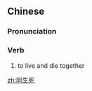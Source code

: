 ==Chinese==
{{zh-forms|type=12}}

===Pronunciation===
{{zh-pron
|m=tóngshēngsǐ
|cat=v
}}

===Verb===
{{zh-verb}}

# to live and die together

[[zh:同生死]]